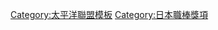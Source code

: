 {{Navbox
|bodyclass=hlist

|name = 太平洋聯盟最多奪三振
|title = [[日本職棒三振王|太平洋聯盟最多奪三振]]
|groupstyle = text-align:center
|basestyle = background-color:#8ce
|state = <includeonly>collapsed</includeonly>
|group1 = 1950年代
|list1 = 
*50 [[米川泰夫]]
*51 [[阿部八郎]]
*52 [[柚木進]]
*53 [[米川泰夫]]
*54 [[宅和本司]]
*55 [[河村英文|河村久文]]
*56 [[梶本隆夫]]
*57 [[梶本隆夫]]
*58 [[稻尾和久]]
*59 [[杉浦忠]]
|group2 = 1960年代
|list2 = 
*60 [[杉浦忠]]
*61 [[稻尾和久]]
*62 [[米田哲也]]
*63 [[稻尾和久]]
*64 [[尾崎行雄]]
*65 [[尾崎行雄 (棒球運動員)|尾崎行雄]]
*66 [[田中勉]]
*67 [[鈴木啓示]]
*68 [[鈴木啓示]]
*69 [[鈴木啓示]]
|group3 = 1970年代
|list3 = 
*70 [[鈴木啓示]]
*71 [[鈴木啓示]]
*72 [[鈴木啓示]]
*73 [[成田文男]]
*74 [[鈴木啓示]]
*75 [[東尾修]]
*76 [[村田兆治]]
*77 [[村田兆治]]
*78 [[鈴木啓示]]
*79 [[村田兆治]]
|group4 = 1980年代
|list4 = 
*80 [[木田勇]]
*81 [[村田兆治]]
*82 [[松沼博久]]
*83 [[山沖之彦]]
*84 [[佐藤義則]]
*85 [[佐藤義則]]
*86 [[渡邊久信]]
*87 [[阿波野秀幸]]
*88 [[小川博]]
*89 [[阿波野秀幸]]
|group5 = 1990年代
|list5 = 
*90 [[野茂英雄]]
*91 [[野茂英雄]]
*92 [[野茂英雄]]
*93 [[野茂英雄]]
*94 [[伊良部秀輝]]
*95 [[伊良部秀輝]]
*96 [[工藤公康]]
*97 [[西口文也]]
*98 [[西口文也]]
*99 [[工藤公康]]
|group6 = 2000年代
|list6 = 
*00 [[松坂大輔]]
*01 [[松坂大輔]]
*02 {{lj|傑瑞米·包威|ジェレミー・パウエル}}
*03 [[松坂大輔]]
*04 [[新垣渚]]
*05 [[松坂大輔]]
*06 [[齊藤和巳]]
*07 [[達比修有]]
*08 [[杉内俊哉]]
*09 [[杉内俊哉]]
|group7 = 2010年代
|list7 = 
*10 [[達比修有]]
*11 [[達比修有]]
*12 [[田中將大]]
*13 [[金子弌大]]
*14 [[則本昂大]]
*15 [[則本昂大]]
*16 [[則本昂大]]
*17 [[則本昂大]]
*18 [[則本昂大]]
*19 [[千賀滉大]]
|group8 = 2020年代
|list8 = 
*20 [[千賀滉大]] / [[山本由伸]]
*21 [[山本由伸]]
|below = 1989年才開始制定
}}<noinclude>
[[Category:太平洋聯盟模板]]
[[Category:日本職棒獎項]]
</noinclude>